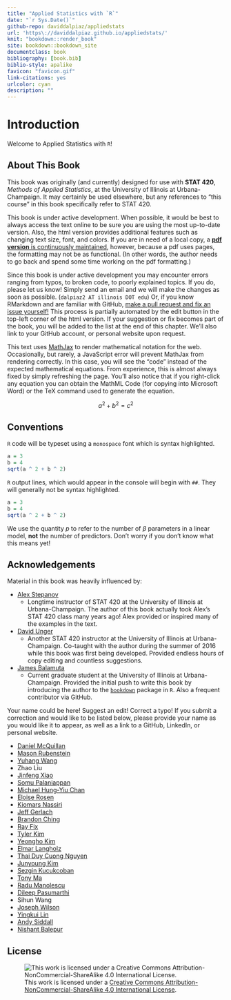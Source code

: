```yaml
--- 
title: "Applied Statistics with `R`"
date: "`r Sys.Date()`"
github-repo: daviddalpiaz/appliedstats
url: 'https\://daviddalpiaz.github.io/appliedstats/'
knit: "bookdown::render_book"
site: bookdown::bookdown_site
documentclass: book
bibliography: [book.bib]
biblio-style: apalike
favicon: "favicon.gif"
link-citations: yes
urlcolor: cyan
description: ""
---
```


# Introduction

Welcome to Applied Statistics with `R`!

## About This Book

This book was originally (and currently) designed for use with **STAT 420**, *Methods of Applied Statistics*, at the University of Illinois at Urbana-Champaign. It may certainly be used elsewhere, but any references to "this course" in this book specifically refer to STAT 420.

This book is under active development. When possible, it would be best to always access the text online to be sure you are using the most up-to-date version. Also, the html version provides additional features such as changing text size, font, and colors. If you are in need of a local copy, a [**pdf version** is continuously maintained](http://daviddalpiaz.github.io/appliedstats/applied_statistics.pdf){target="_blank"}, however, because a pdf uses pages, the formatting may not be as functional. (In other words, the author needs to go back and spend some time working on the pdf formatting.)

Since this book is under active development you may encounter errors ranging from typos, to broken code, to poorly explained topics. If you do, please let us know! Simply send an email and we will make the changes as soon as possible. (`dalpiaz2 AT illinois DOT edu`) Or, if you know RMarkdown and are familiar with GitHub, [make a pull request and fix an issue yourself!](https://github.com/daviddalpiaz/appliedstats){target="_blank"} This process is partially automated by the edit button in the top-left corner of the html version. If your suggestion or fix becomes part of the book, you will be added to the list at the end of this chapter. We'll also link to your GitHub account, or personal website upon request.

This text uses [MathJax](https://www.mathjax.org/){target="_blank"} to render mathematical notation for the web. Occasionally, but rarely, a JavaScript error will prevent MathJax from rendering correctly. In this case, you will see the "code" instead of the expected mathematical equations. From experience, this is almost always fixed by simply refreshing the page. You'll also notice that if you right-click any equation you can obtain the MathML Code (for copying into Microsoft Word) or the TeX command used to generate the equation.

$$
a^2 + b^2 = c^2
$$

## Conventions

`R` code will be typeset using a `monospace` font which is syntax highlighted.

```r
a = 3
b = 4
sqrt(a ^ 2 + b ^ 2)
```

`R` output lines, which would appear in the console will begin with `##`. They will generally not be syntax highlighted.

```r
a = 3
b = 4
sqrt(a ^ 2 + b ^ 2)
```

We use the quantity $p$ to refer to the number of $\beta$ parameters in a linear model, **not** the number of predictors. Don't worry if you don't know what this means yet!

## Acknowledgements

Material in this book was heavily influenced by:

- [Alex Stepanov](https://stat.illinois.edu/directory/profile/stepanov)
    - Longtime instructor of STAT 420 at the University of Illinois at Urbana-Champaign. The author of this book actually took Alex's STAT 420 class many years ago! Alex provided or inspired many of the examples in the text.
- [David Unger](http://publish.illinois.edu/dunger/){target="_blank"}
    - Another STAT 420 instructor at the University of Illinois at Urbana-Champaign. Co-taught with the author during the summer of 2016 while this book was first being developed. Provided endless hours of copy editing and countless suggestions.
- [James Balamuta](http://www.thecoatlessprofessor.com/){target="_blank"}
    - Current graduate student at the University of Illinois at Urbana-Champaign. Provided the initial push to write this book by introducing the author to the [`bookdown`](https://bookdown.org/yihui/bookdown/){target="_blank"} package in `R`. Also a frequent contributor via GitHub.

Your name could be here! Suggest an edit! Correct a typo! If you submit a correction and would like to be listed below, please provide your name as you would like it to appear, as well as a link to a GitHub, LinkedIn, or personal website.

- [Daniel McQuillan](https://github.com/dmcquillan314){target="_blank"}
- [Mason Rubenstein](https://github.com/mruben09){target="_blank"}
- [Yuhang Wang](https://github.com/yuhangwang){target="_blank"}
- Zhao Liu
- [Jinfeng Xiao](https://github.com/JinfengXiao){target="_blank"}
- [Somu Palaniappan](https://www.linkedin.com/in/somupalaniappan){target="_blank"}
- [Michael Hung-Yiu Chan](https://www.linkedin.com/in/michaelchan2newyork){target="_blank"}
- [Eloise Rosen](https://github.com/EloiseRosen){target="_blank"}
- [Kiomars Nassiri](https://www.linkedin.com/in/kiomars-nassiri-kahnamooee/){target="_blank"}
- [Jeff Gerlach](https://github.com/jeffgerlach){target="_blank"}
- [Brandon Ching](https://github.com/linuxdream){target="_blank"}
- [Ray Fix](https://github.com/rayfix){target="_blank"}
- [Tyler Kim](https://github.com/tyler-thetyrant/){target="_blank"}
- [Yeongho Kim](https://github.com/yeonghoey/){target="_blank"}
- [Elmar Langholz](https://github.com/langholz/){target="_blank"}
- [Thai Duy Cuong Nguyen](https://www.linkedin.com/in/dnguyen5){target="_blank"}
- [Junyoung Kim](https://github.com/junkim327){target="_blank"}
- [Sezgin Kucukcoban](https://www.linkedin.com/in/ksezgin){target="_blank"}
- [Tony Ma](https://www.linkedin.com/in/tony-ma-b978143a/){target="_blank"}
- [Radu Manolescu](https://www.linkedin.com/in/radumanolescu1/){target="_blank"}
- [Dileep Pasumarthi](https://www.linkedin.com/in/dileep-pasumarthi-75a53345/){target="_blank"}
- Sihun Wang
- [Joseph Wilson](https://github.com/greenfacts){target="_blank"}
- [Yingkui Lin](https://github.com/lin){target="_blank"}
- [Andy Siddall](https://www.researchgate.net/profile/Andy_Siddall){target="_blank"}
- [Nishant Balepur](https://github.com/nbalepur){target="_blank"}

## License

![This work is licensed under a [Creative Commons Attribution-NonCommercial-ShareAlike 4.0 International License](http://creativecommons.org/licenses/by-nc-sa/4.0/).](images/cc.png)

